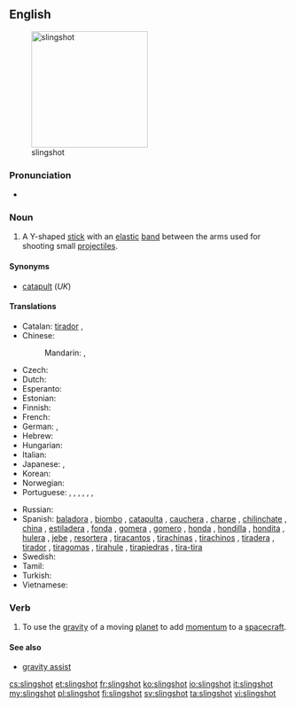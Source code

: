 ==English==
[[File:Slingshot (weapon).jpg|thumb|right|210px|slingshot]]

===Pronunciation===
* {{a|RP}} {{IPA|/ˈslɪŋʃɒt/}}

===Noun===
{{en-noun}}

# A Y-shaped [[stick]] with an [[elastic]] [[band]] between the arms used for shooting small [[projectile]]s.

====Synonyms====
* [[catapult]] (''UK'')

====Translations====
{{trans-top|Y-shaped stick}}
* Catalan: [[tirador]] {{m}}, {{t-|ca|profunda}}
* Chinese:
*: Mandarin: {{t|zh|彈弓|sc=Hani}}, {{t|zh|弹弓|tr=dàngōng|sc=Hani}}
* Czech: {{t-|cs|prak|m}}
* Dutch: {{t+|nl|katapult|m}}
* Esperanto: {{t-|eo|ŝtonĵetileto|xs=Esperanto}}
* Estonian: {{t-|et|ragulka}}
* Finnish: {{t+|fi|ritsa}}
* French: {{t+|fr|fronde|f}}
* German: {{t-|de|Schleuder|f}}, {{t+|de|Zwille|f}}
* Hebrew: {{t+|he|רוגטקה|sc=Hebr}}
* Hungarian: {{t-|hu|csúzli}}
* Italian: {{t-|it|fionda|f}}
* Japanese: {{t+|ja|パチンコ|tr=pachinko|sc=Jpan}}, {{t-|ja|スリングショット|tr=suringshotto|sc=Jpan}}
* Korean: {{t+|ko|새총|tr=saechong|sc=Hang}}
* Norwegian: {{t-|no|sprettert|m}}
* Portuguese: {{t+|pt|estilingue}}, {{t+|pt|baladeira}}, {{t-|pt|atiradeira|f}}, {{t+|pt|fisga|f}}, {{t-|pt|bodoque|m}}, {{t+|pt|funda|f}}, {{t-|pt|setra|f}}
{{trans-mid}}
* Russian: {{t+|ru|рогатка|f|tr=rogátka}}
* Spanish: [[baladora]] {{f}} {{qualifier|Peruvian Amazonia}}, [[biombo]] {{m}} {{qualifier|Panama}}, [[catapulta]] {{f}} {{qualifier|Costa Rica}}, [[cauchera]] {{f}} {{qualifier|Colombia}}, [[charpe]] {{m}} {{qualifier|Southwestern Mexico}}, [[chilinchate]] {{m}} {{qualifier|Honduras}}, [[china]] {{f}} {{qualifier|Venezuela}}, [[estiladera]] {{f}} {{qualifier|Spain's Canary Islands}}, [[fonda]] {{f}} {{qualifier|Central and Western Venezuela}}, [[gomera]] {{f}} {{qualifier|Argentina}}, [[gomero]] {{m}} {{qualifier|Northwestern and Southern Central Spain}}, [[honda]] {{f}} {{qualifier|Bolivia|Colombian Atlantic Coast|Chile|Guatemala|Northwestern Argentina|Northwestern Venezuela|Peru|Uruguay}}, [[hondilla]] {{f}} {{qualifier|El Salvador|Honduras}}, [[hondita]] {{f}} {{qualifier|Paraguay}}, [[hulera]] {{f}} {{qualifier|Nicaragua}}, [[jebe]] {{m}} {{qualifier|Peru}}, [[resortera]] {{f}} {{qualifier|Costa Rica|Ecuador|Mexican standard usage}}, [[tiracantos]] {{m}} {{qualifier|Western Central Spain}}, [[tirachinas]] {{m}} {{qualifier|Spain standard usage}}, [[tirachinos]] {{m}} {{qualifier|Southwestern Spain}}, [[tiradera]] {{f}} {{qualifier|Spain's Canary Islands}}, [[tirador]] {{m}} {{qualifier|Northwestern Mexico|Southern Central and Northeastern Spain}}, [[tiragomas]] {{m}} {{qualifier|Northern Central Spain|specifically Cantabria, Basque Country, Soria, La Rioja and Aragon}}, [[tirahule]] {{m}} {{qualifier|Southeastern Mexico}}, [[tirapiedras]] {{m}} {{qualifier|Cuba|Dominican Republic}}, [[tira-tira]] {{m}} {{qualifier|Northwestern Venezuela, specifically State of Falcon}}
* Swedish: {{t-|sv|slangbella|c}}
* Tamil: {{t+|ta|சுண்டுவில்|xs=Tamil}}
* Turkish: {{t+|tr|sapan}}
* Vietnamese: {{t+|vi|súng cao su|xs=Vietnamese}}
{{trans-bottom}}

===Verb===
{{en-verb|slingshot|t|ed}}

# To use the [[gravity]] of a moving [[planet]] to add [[momentum]] to a [[spacecraft]].

====See also====
* [[gravity assist]]

[[cs:slingshot]]
[[et:slingshot]]
[[fr:slingshot]]
[[ko:slingshot]]
[[io:slingshot]]
[[it:slingshot]]
[[my:slingshot]]
[[pl:slingshot]]
[[fi:slingshot]]
[[sv:slingshot]]
[[ta:slingshot]]
[[vi:slingshot]]